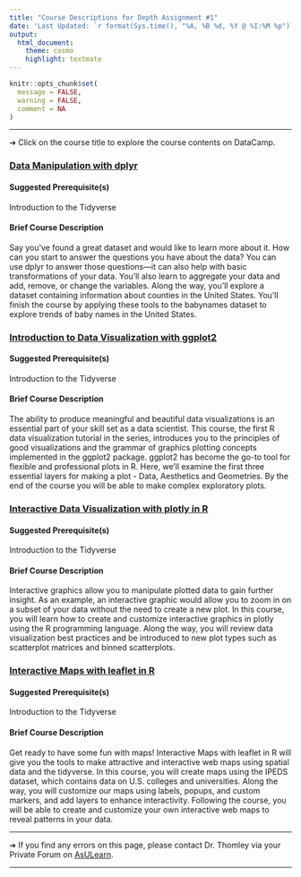 ```yaml
---
title: "Course Descriptions for Depth Assignment #1"
date: 'Last Updated: `r format(Sys.time(), "%A, %B %d, %Y @ %I:%M %p")`'
output: 
  html_document: 
    theme: cosmo
    highlight: textmate
---
```


```r
knitr::opts_chunk$set(
  message = FALSE,
  warning = FALSE,
  comment = NA
)
```
<hr>

&#10132; Click on the course title to explore the course contents on DataCamp.

### **[Data Manipulation with dplyr](https://learn.datacamp.com/courses/data-manipulation-with-dplyr)**

#### **Suggested Prerequisite(s)**

Introduction to the Tidyverse

#### **Brief Course Description**

Say you've found a great dataset and would like to learn more about it. How can you start to answer the questions you have about the data? You can use dplyr to answer those questions—it can also help with basic transformations of your data. You'll also learn to aggregate your data and add, remove, or change the variables. Along the way, you'll explore a dataset containing information about counties in the United States. You'll finish the course by applying these tools to the babynames dataset to explore trends of baby names in the United States. 

### **[Introduction to Data Visualization with ggplot2](https://learn.datacamp.com/courses/introduction-to-data-visualization-with-ggplot2)**

#### **Suggested Prerequisite(s)**

Introduction to the Tidyverse

#### **Brief Course Description**

The ability to produce meaningful and beautiful data visualizations is an essential part of your skill set as a data scientist. This course, the first R data visualization tutorial in the series, introduces you to the principles of good visualizations and the grammar of graphics plotting concepts implemented in the ggplot2 package. ggplot2 has become the go-to tool for flexible and professional plots in R. Here, we’ll examine the first three essential layers for making a plot - Data, Aesthetics and Geometries. By the end of the course you will be able to make complex exploratory plots.

### **[Interactive Data Visualization with plotly in R](https://learn.datacamp.com/courses/interactive-data-visualization-with-plotly-in-r)**

#### **Suggested Prerequisite(s)**

Introduction to the Tidyverse

#### **Brief Course Description**

Interactive graphics allow you to manipulate plotted data to gain further insight. As an example, an interactive graphic would allow you to zoom in on a subset of your data without the need to create a new plot. In this course, you will learn how to create and customize interactive graphics in plotly using the R programming language. Along the way, you will review data visualization best practices and be introduced to new plot types such as scatterplot matrices and binned scatterplots.

### **[Interactive Maps with leaflet in R](https://learn.datacamp.com/courses/interactive-maps-with-leaflet-in-r)**

#### **Suggested Prerequisite(s)**

Introduction to the Tidyverse

#### **Brief Course Description**

Get ready to have some fun with maps! Interactive Maps with leaflet in R will give you the tools to make attractive and interactive web maps using spatial data and the tidyverse. In this course, you will create maps using the IPEDS dataset, which contains data on U.S. colleges and universities. Along the way, you will customize our maps using labels, popups, and custom markers, and add layers to enhance interactivity. Following the course, you will be able to create and customize your own interactive web maps to reveal patterns in your data.

<hr>
&#10132; If you find any errors on this page, please contact Dr. Thomley via your Private Forum on [AsULearn](https://asulearn.appstate.edu/).
<hr>

